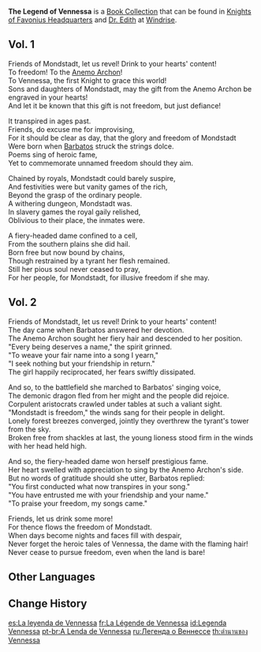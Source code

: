 {{Book Collection Infobox
|image     = Book The Legend of Vennessa.png
|quality   = 3
|volumes   = 2
|vol1      = Grand Master's Office in the [[Knights of Favonius Headquarters]]<br />From [[Dr. Edith]] at [[Windrise]]
|vol2      = Grand Master's Office in the Knights of Favonius Headquarters<br />From [[Sayid]] at the [[Anemo Archon Statue]] plaza (daytime)
}}
'''The Legend of Vennessa''' is a [[Book Collection]] that can be found in [[Knights of Favonius Headquarters]] and [[Dr. Edith]] at [[Windrise]].
==Vol. 1==
{{Description|A popular song since the reconstruction of [[Mondstadt]]. It tells the story of [[Vennessa]], the founder of the [[Knights of Favonius]], in her early years as a slave in Mondstadt.}}

Friends of Mondstadt, let us revel! Drink to your hearts' content!<br />
To freedom! To the [[Anemo Archon]]!<br />
To Vennessa, the first Knight to grace this world!<br />
Sons and daughters of Mondstadt, may the gift from the Anemo Archon be engraved in your hearts!<br />
And let it be known that this gift is not freedom, but just defiance!

It transpired in ages past.<br />
Friends, do excuse me for improvising,<br />
For it should be clear as day, that the glory and freedom of Mondstadt<br />
Were born when [[Barbatos]] struck the strings dolce.<br />
Poems sing of heroic fame,<br />
Yet to commemorate unnamed freedom should they aim.

Chained by royals, Mondstadt could barely suspire,<br />
And festivities were but vanity games of the rich,<br />
Beyond the grasp of the ordinary people.<br />
A withering dungeon, Mondstadt was.<br />
In slavery games the royal gaily relished,<br />
Oblivious to their place, the inmates were.

A fiery-headed dame confined to a cell,<br />
From the southern plains she did hail.<br />
Born free but now bound by chains,<br />
Though restrained by a tyrant her flesh remained.<br />
Still her pious soul never ceased to pray,<br />
For her people, for Mondstadt, for illusive freedom if she may.

==Vol. 2==
{{Description|A popular song since the reconstruction of Mondstadt. It tells the story of Vennessa, the founder of the Knights of Favonius, in her early years when she met Barbatos, the Anemo Archon, as well as how she defeated the drake and overthrew the Aristocrats.}}

Friends of Mondstadt, let us revel! Drink to your hearts' content!<br />
The day came when Barbatos answered her devotion.<br />
The Anemo Archon sought her fiery hair and descended to her position.<br />
"Every being deserves a name," the spirit grinned.<br />
"To weave your fair name into a song I yearn,"<br />
"I seek nothing but your friendship in return."<br />
The girl happily reciprocated, her fears swiftly dissipated.

And so, to the battlefield she marched to Barbatos' singing voice,<br />
The demonic dragon fled from her might and the people did rejoice.<br />
Corpulent aristocrats crawled under tables at such a valiant sight.<br />
"Mondstadt is freedom," the winds sang for their people in delight.<br />
Lonely forest breezes converged, jointly they overthrew the tyrant's tower from the sky.<br />
Broken free from shackles at last, the young lioness stood firm in the winds with her head held high.

And so, the fiery-headed dame won herself prestigious fame.<br />
Her heart swelled with appreciation to sing by the Anemo Archon's side.<br />
But no words of gratitude should she utter, Barbatos replied:<br />
"You first conducted what now transpires in your song."<br />
"You have entrusted me with your friendship and your name."<br />
"To praise your freedom, my songs came."

Friends, let us drink some more!<br />
For thence flows the freedom of Mondstadt.<br />
When days become nights and faces fill with despair,<br />
Never forget the heroic tales of Vennessa, the dame with the flaming hair!<br />
Never cease to pursue freedom, even when the land is bare!

==Other Languages==
{{Other Languages
|en      = The Legend of Vennessa
|zhs     = 温妮莎传奇
|zhs_rm  = Wēnnīshā de Chuánqí
|zht     = 溫妮莎傳奇
|zht_rm  = Wēnníshā de Chuánqí
|zh_tl   = The Legend of Vennessa
|ja      = ヴァネッサの物語
|ja_rm   = Vanessa no Monogatari
|ja_tl   = Tale of Venessa
|ko      = 바네사 전기
|ko_rm   = Banesa Jeongi
|ko_tl   = Biography of Vennessa
|es      = La leyenda de Vennessa
|es_tl   = The Legend of Vennessa
|fr      = La Légende de Vennessa
|fr_tl   = The Legend of Vennessa
|ru      = Легенда о Веннессе
|ru_tl   = The Legend of Vennessa
|th      = ตำนานของ Vennessa
|th_rm   = Tamnang kong Vennessa
|th_tl   = The Legend of Vennessa
|vi      = Truyền Thuyết Về Vennessa
|vi_tl   = The Legend of Vennessa
|de      = Die Sage von Vennessa
|de_tl   = The Legend of Vennessa
|id      = Legenda Vennessa
|id_tl   = The Legend of Vennessa
|pt      = A Lenda de Vennessa
|pt_tl   = The Legend of Vennessa
|tr      = Vennessa Efsanesi
|tr_tl   = 
|it      = La leggenda di Vennessa
|it_tl   = 
}}

==Change History==
{{Change History|1.0}}

[[es:La leyenda de Vennessa]]
[[fr:La Légende de Vennessa]]
[[id:Legenda Vennessa]]
[[pt-br:A Lenda de Vennessa]]
[[ru:Легенда о Веннессе]]
[[th:ตำนานของ Vennessa]]